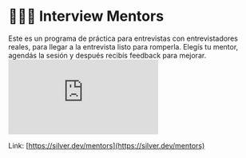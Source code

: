 

# 👨🏻‍🏫 Interview Mentors

Este es un programa de práctica para entrevistas con entrevistadores reales, para llegar a la entrevista listo para romperla. Elegís tu mentor, agendás la sesión y después recibís feedback para mejorar. 
<br />
<Embed src="https://www.youtube.com/embed/simdZc3BkXA?si=MnW84dr8xUYJykdt"/>

Link: [https://silver.dev/mentors](https://silver.dev/mentors)
